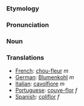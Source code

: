 ===Etymology===

===Pronunciation===

===Noun===

===Translations===
*[[French]]: [[chou-fleur]] ''m''
*[[German]]: [[Blumenkohl]] ''m''
*[[Italian]]: [[cavolfiore]] ''m''
*[[Portuguese]]: [[couve-flor]] ''f''
*[[Spanish]]: [[coliflor]] ''f''